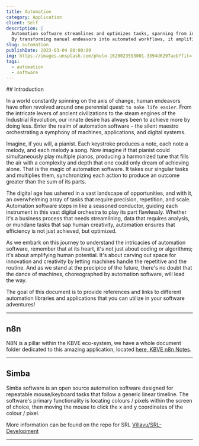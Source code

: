 ```yaml
---
title: Automation
category: Application
client: Self
description: |
  Automation software streamlines and optimizes tasks, spanning from intricate code development to diverse real-world applications like business process enhancement, data analysis, and daily repetitive functions.
  By transforming manual endeavors into automated workflows, it amplifies efficiency, reduces errors, and fosters innovation across numerous domains.
slug: automation
publishDate: 2023-03-04 00:00:00
img: https://images.unsplash.com/photo-1620023593001-3394d6297aeb?fit=fill&fill=solid&fill-color=360036&w=1400&h=700&q=75
tags:
  - automation
  - software
---
```




<MDXJS>
## Introduction

In a world constantly spinning on the axis of change, human endeavors have often revolved around one perennial quest: `to make life easier`.
From the intricate levers of ancient civilizations to the steam engines of the Industrial Revolution, our innate desire has always been to achieve more by doing less.
Enter the realm of automation software – the silent maestro orchestrating a symphony of machines, applications, and digital systems.

Imagine, if you will, a pianist. Each keystroke produces a note, each note a melody, and each melody a song. 
Now imagine if that pianist could simultaneously play multiple pianos, producing a harmonized tune that fills the air with a complexity and depth that one could only dream of achieving alone.
That is the magic of automation software. It takes our singular tasks and multiplies them, synchronizing each action to produce an outcome greater than the sum of its parts.

The digital age has ushered in a vast landscape of opportunities, and with it, an overwhelming array of tasks that require precision, repetition, and scale.
Automation software steps in like a seasoned conductor, guiding each instrument in this vast digital orchestra to play its part flawlessly.
Whether it's a business process that needs streamlining, data that requires analysis, or mundane tasks that sap human creativity, automation ensures that efficiency is not just achieved, but optimized.

As we embark on this journey to understand the intricacies of automation software, remember that at its heart, it's not just about coding or algorithms; it's about amplifying human potential.
It's about carving out space for innovation and creativity by letting machines handle the repetitive and the routine.
And as we stand at the precipice of the future, there's no doubt that the dance of machines, choreographed by automation software, will lead the way.

The goal of this document is to provide references and links to different automation libraries and applications that you can utilize in your software adventures!


</MDXJS>

---

<MDXJS>

## n8n

N8N is a pillar within the KBVE eco-system, we have a whole document folder dedicated to this amazing application, located [here, KBVE n8n Notes](https://kbve.com/application/n8n/).


</MDXJS>

---

<MDXJS>

## Simba

Simba software is an open source automation software designed for repeatable mouse/keyboard tasks that follow a generic linear timeline.
The software's primary functionality is locating colours / pixels within the screen of choice, then moving the mouse to click the x and y coordinates of the colour / pixel.

More information can be found on the repo for SRL [Villavu/SRL-Development](https://github.com/Villavu/SRL-Development)


</MDXJS>

---